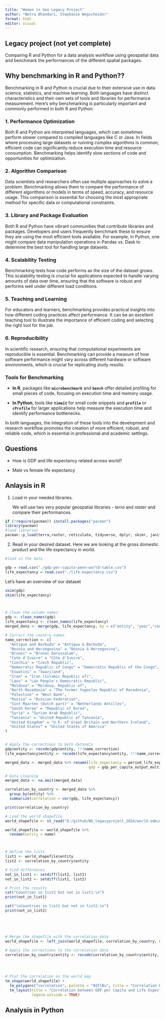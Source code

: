 ```yaml
---
title: "Women in Geo Legacy Project"
author: "Netra Bhandari, Stephanie Wegscheider"
format: html
editor: visual
---
```


## Legacy project (not yet complete)

Comparing R and Python for a data analysis workflow using geospatial data and benchmark the performances of the different spatial packages.

## Why benchmarking in R and Python??

Benchmarking in R and Python is crucial due to their extensive use in data science, statistics, and machine learning. Both languages have distinct characteristics and their own sets of tools and libraries for performance measurement. Here's why benchmarking is particularly important and commonly performed in both R and Python:

### **1. Performance Optimization**

Both R and Python are interpreted languages, which can sometimes perform slower compared to compiled languages like C or Java. In fields where processing large datasets or running complex algorithms is common, efficient code can significantly reduce execution time and resource consumption. Benchmarking helps identify slow sections of code and opportunities for optimization.

### **2. Algorithm Comparison**

Data scientists and researchers often use multiple approaches to solve a problem. Benchmarking allows them to compare the performance of different algorithms or models in terms of speed, accuracy, and resource usage. This comparison is essential for choosing the most appropriate method for specific data or computational constraints.

### **3. Library and Package Evaluation**

Both R and Python have vibrant communities that contribute libraries and packages. Developers and users frequently benchmark these to ensure they are using the most efficient tools available. For example, in Python, one might compare data manipulation operations in Pandas vs. Dask to determine the best tool for handling large datasets.

### **4. Scalability Testing**

Benchmarking tests how code performs as the size of the dataset grows. This scalability testing is crucial for applications expected to handle varying amounts of data over time, ensuring that the software is robust and performs well under different load conditions.

### **5. Teaching and Learning**

For educators and learners, benchmarking provides practical insights into how different coding practices affect performance. It can be an excellent teaching tool to illustrate the importance of efficient coding and selecting the right tool for the job.

### **6. Reproducibility**

In scientific research, ensuring that computational experiments are reproducible is essential. Benchmarking can provide a measure of how software performance might vary across different hardware or software environments, which is crucial for replicating study results.

### **Tools for Benchmarking**

-   **In R**, packages like **`microbenchmark`** and **`bench`** offer detailed profiling for small pieces of code, focusing on execution time and memory usage.

-   **In Python**, tools like **`timeit`** for small code snippets and **`profile`** or **`cProfile`** for larger applications help measure the execution time and identify performance bottlenecks.

In both languages, the integration of these tools into the development and research workflow promotes the creation of more efficient, robust, and reliable code, which is essential in professional and academic settings.

## Questions

-   How is GDP and life expectancy related across world?

-   Male vs female life expectancy

## Anlaysis in R

1.  Load in your needed libraries.

    We will use two very popular geospatial libraries - *terra* and *raster* and compare their performances.

```r

if (!require(pacman)) install.packages("pacman")
library(pacman)
#load libraries
pacman::p_load(terra,raster, reticulate, tidyverse, dplyr, skimr, janitor)

```

2.  Read in your desired dataset. Here we are looking at the gross domestic product and the life expectancy in world.

```r

#load in the data

gdp = read.csv("./gdp-per-capita-penn-world-table.csv")
life_expectancy = read.csv("./life-expectancy.csv")

```

Let's have an overview of our dataset

```r
skim(gdp)
skim(life_expectancy)
```

``` R


```

```         
```

```r
# Clean the column names
gdp <- clean_names(gdp)
life_expectancy <- clean_names(life_expectancy)
merged_data <- merge(gdp, life_expectancy, by = c("entity", "year","code"))

# Correct the country names
name_correction <- c(
  "Antigua and Barbuda" = "Antigua & Barbuda",
  "Bosnia and Herzegovina" = "Bosnia & Herzegovina",
  "Brunei" = "Brunei Darussalam",
  "Cote d'Ivoire" = "Côte d'Ivoire",
  "Czechia" = "Czech Republic",
  "Democratic Republic of Congo" = "Democratic Republic of the Congo",
  "Eswatini" = "Swaziland",
  "Iran" = "Iran (Islamic Republic of)",
  "Laos" = "Lao People's Democratic Republic",
  "Moldova" = "Moldova, Republic of",
  "North Macedonia" = "The former Yugoslav Republic of Macedonia",
  "Palestine" = "West Bank",
  "Russia" = "Russian Federation",
  "Sint Maarten (Dutch part)" = "Netherlands Antilles",
  "South Korea" = "Republic of Korea",
  "Syria" = "Syrian Arab Republic",
  "Tanzania" = "United Republic of Tanzania",
  "United Kingdom" = "U.K. of Great Britain and Northern Ireland",
  "United States" = "United States of America"
)


# Apply the corrections to both datasets
gdp$entity <- recode(gdp$entity, !!!name_correction)
life_expectancy$entity <- recode(life_expectancy$entity, !!!name_correction)

merged_data <- merged_data %>% rename(life_expectancy = period_life_expectancy_at_birth_sex_all_age_0,
                                      gdp = gdp_per_capita_output_multiple_price_benchmarks)

# Data cleaning
merged_data <- na.omit(merged_data)

correlation_by_country <- merged_data %>%
  group_by(entity) %>%
  summarize(correlation = cor(gdp, life_expectancy))

print(correlation_by_country)
```

```r
# Load the world shapefile
world_shapefile <- st_read("D:/github/WG_legacyproject_2024/world-administrative-boundaries/world-administrative-boundaries.shp")

world_shapefile <- world_shapefile %>%
  rename(entity = name)



# Define the lists
list1 <- world_shapefile$entity
list2 <- correlation_by_country$entity

# Find differences
not_in_list1 <- setdiff(list2, list1)
not_in_list2 <- setdiff(list1, list2)

# Print the results
cat("Countries in list2 but not in list1:\n")
print(not_in_list1)

cat("\nCountries in list1 but not in list2:\n")
print(not_in_list2)





# Merge the shapefile with the correlation data
world_shapefile <- left_join(world_shapefile, correlation_by_country, by = "entity")

# Apply the corrections to the correlation data
correlation_by_country$entity <- recode(correlation_by_country$entity, !!!name_correction)




# Plot the correlation on the world map
tm_shape(world_shapefile) +
  tm_polygons("correlation", palette = "RdYlBu", title = "Correlation between GDP and Life Expectancy") +
  tm_layout(title = "Correlation between GDP per Capita and Life Expectancy by Country",
            legend.outside = TRUE)
```

## Analysis in Python

```         
```
